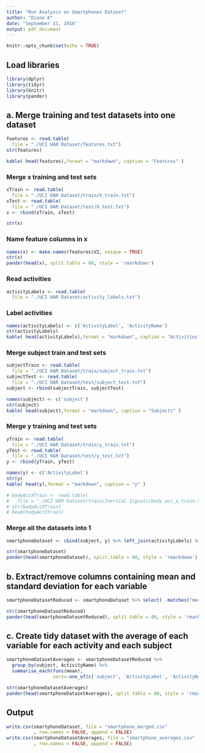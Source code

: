 ```yaml
---
title: "Run Analysis on Smartphones Dataset"
author: "Diane K"
date: "September 11, 2016"
output: pdf_document
---
```


```r
knitr::opts_chunk$set(echo = TRUE)
```

##  Load libraries
```r
library(dplyr)
library(tidyr)
library(knitr)
library(pander)
```


## a. Merge training and test datasets into one dataset
```r
features <- read.table( 
  file = "./UCI HAR Dataset/features.txt") 
str(features)

kable( head(features),format = "markdown", caption = "Features" )
```

### Merge x training and test sets
```r
xTrain <- read.table( 
  file = "./UCI HAR Dataset/train/X_train.txt")
xTest <- read.table( 
  file = "./UCI HAR Dataset/test/X_test.txt")
x <- rbind(xTrain, xTest)

str(x)
```

### Name feature columns in x
```r
names(x) <- make.names(features$V2, unique = TRUE)
str(x)
pander(head(x), split.table = 80, style = 'rmarkdown')
```

### Read activities
```r
activityLabels <- read.table( 
  file = "./UCI HAR Dataset/activity_labels.txt") 
```

### Label activities
```r
names(activityLabels) <- c('ActivityLabel', 'ActivityName')
str(activityLabels)
kable( head(activityLabels),format = "markdown", caption = "Activities labels" )
```

### Merge subject train and test sets
```r
subjectTrain <- read.table( 
  file = "./UCI HAR Dataset/train/subject_train.txt") 
subjectTest <- read.table( 
  file = "./UCI HAR Dataset/test/subject_test.txt") 
subject <- rbind(subjectTrain, subjectTest)

names(subject) <- c('subject')
str(subject)
kable( head(subject),format = "markdown", caption = "Subjects" )
```

### Merge y training and test sets
```r
yTrain <- read.table( 
  file = "./UCI HAR Dataset/train/y_train.txt")
yTest <- read.table( 
  file = "./UCI HAR Dataset/test/y_test.txt")
y <- rbind(yTrain, yTest)

names(y) <- c('ActivityLabel')
str(y)
kable( head(y),format = "markdown", caption = "y" )
```

```r
# bodyAccXTrain <- read.table( 
#   file = "./UCI HAR Dataset/train/Inertial Signals/body_acc_x_train.txt")
# str(bodyAccXTrain)
# head(bodyAccXTrain)
```

### Merge all the datasets into 1
```r
smartphoneDataset <- cbind(subject, y) %>% left_join(activityLabels) %>% cbind(x)

str(smartphoneDataset)
pander(head(smartphoneDataset), split.table = 80, style = 'rmarkdown')
```



## b. Extract/remove columns containing mean and standard deviation for each variable
```r
smartphoneDatasetReduced <- smartphoneDataset %>% select( -matches("mean|std"))

str(smartphoneDatasetReduced)
pander(head(smartphoneDatasetReduced), split.table = 80, style = 'rmarkdown')
```


## c. Create tidy dataset with the average of each variable for each activity and each subject
```r
smartphoneDatasetAverages <- smartphoneDatasetReduced %>% 
  group_by(subject, ActivityName) %>%
  summarise_each(funs(mean), 
                 vars=-one_of(c('subject', 'ActivityLabel', 'ActivityName')) )

str(smartphoneDatasetAverages)
pander(head(smartphoneDatasetAverages), split.table = 80, style = 'rmarkdown')
```


## Output
```r
write.csv(smartphoneDataset, file = "smartphone_merged.csv"
          , row.names = FALSE, append = FALSE)
write.csv(smartphoneDatasetAverages, file = "smartphone_averages.csv"
          , row.names = FALSE, append = FALSE)
```
